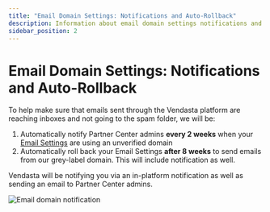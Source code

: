 ```yaml
---
title: "Email Domain Settings: Notifications and Auto-Rollback"
description: Information about email domain settings notifications and auto-rollback features
sidebar_position: 2
---
```


# Email Domain Settings: Notifications and Auto-Rollback

To help make sure that emails sent through the Vendasta platform are reaching inboxes and not going to the spam folder, we will be:

1. Automatically notify Partner Center admins **every 2 weeks** when your [Email Settings](https://support.vendasta.com/hc/en-us/articles/4406951758871) are using an unverified domain 
2. Automatically roll back your Email Settings **after 8 weeks** to send emails from our grey-label domain. This will include notification as well.

Vendasta will be notifying you via an in-platform notification as well as sending an email to Partner Center admins.

![Email domain notification](/img/marketing-email-settings/email-domain-notification.png)
